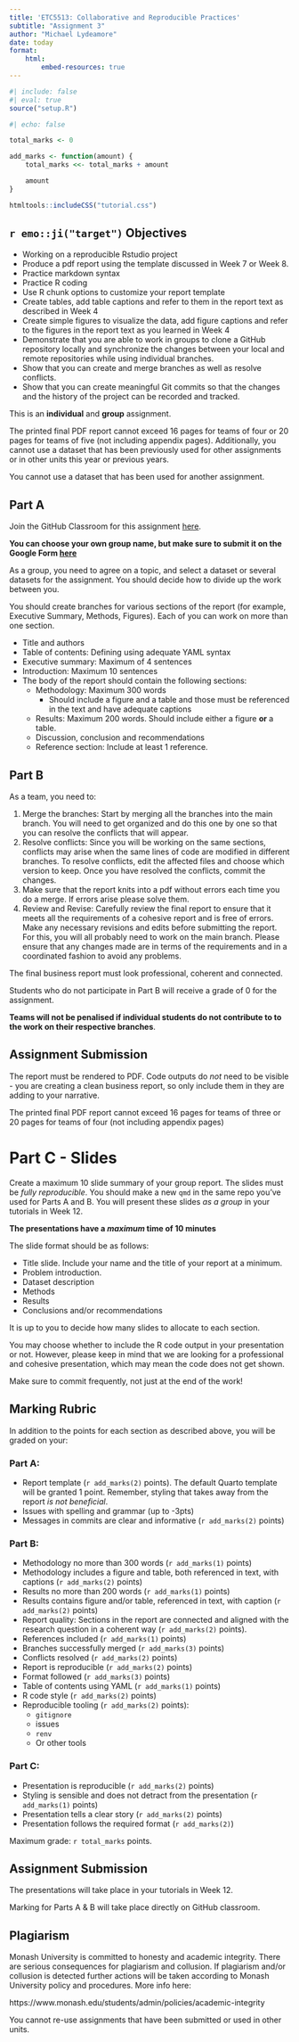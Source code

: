 ```yaml
---
title: 'ETC5513: Collaborative and Reproducible Practices'
subtitle: "Assignment 3"
author: "Michael Lydeamore"
date: today
format:
    html:
        embed-resources: true
---
```



```r
#| include: false
#| eval: true
source("setup.R")
```

```r
#| echo: false

total_marks <- 0

add_marks <- function(amount) {
    total_marks <<- total_marks + amount

    amount
}

```

```r
htmltools::includeCSS("tutorial.css")
```


## `r emo::ji("target")` Objectives

* Working on a reproducible  Rstudio project
* Produce a pdf report using the template discussed in Week 7 or Week 8.
* Practice markdown syntax
* Practice R coding
* Use R chunk options to customize your report template
* Create  tables, add table captions and  refer to them in the report text as described in Week 4
* Create simple figures to visualize the data, add figure captions and  refer to the figures in the report text as you learned in Week 4
* Demonstrate that you are able to work in groups to clone a GitHub repository locally and synchronize the changes between your local and remote repositories while using individual branches.
* Show that you can create and merge branches as well as resolve conflicts.
* Show that you can create meaningful Git commits so that the changes and the history of the project can be recorded and tracked.

::: {.callout-important}
This is an **individual**  and **group** assignment.

The printed final PDF report cannot exceed 16 pages for teams of four or 20 pages for teams of five (not including appendix pages). Additionally, you cannot use a dataset that has been previously used for other assignments or in other units this year or previous years.

You cannot use a dataset that has been used for another assignment.
:::

## Part A

::: {.callout-important}
Join the GitHub Classroom for this assignment [here](https://classroom.github.com/a/90isL5_2).

**You can choose your own group name, but make sure to submit it on the Google Form [here](https://forms.gle/qdEU7eYCsLZhRyV29)**
:::


As a group, you need to agree on a topic, and select a dataset or several datasets for the assignment. You should decide how to divide up the work between you.

You should create branches for various sections of the report (for example, Executive Summary, Methods, Figures). Each of you can work on more than one section.


- Title and authors
- Table of contents: Defining using adequate YAML syntax
- Executive summary: Maximum of 4 sentences
- Introduction: Maximum 10 sentences
- The body of the report should contain the following sections:
    - Methodology: Maximum 300 words
        - Should include a figure and a table and those must be referenced in the text and have adequate captions 
    - Results: Maximum 200 words. Should include either a figure **or** a table.
    - Discussion, conclusion and recommendations
    - Reference section: Include at least 1 reference. 

## Part B

As a team, you need to:

1. Merge the branches: Start by merging all the branches into the main branch. You will need to get organized and do this one by one so that you can resolve the conflicts that will appear.
2. Resolve conflicts: Since you will be working on the same sections, conflicts may arise when the same lines of code are modified in different branches. To resolve conflicts, edit the affected files and choose which version to keep. Once you have resolved the conflicts, commit the changes.
3. Make sure that the report knits into a pdf without errors each time you do a merge. If errors arise please solve them.
4. Review and Revise: Carefully review the final report to ensure that it meets all the requirements of a cohesive report and is free of errors. Make any necessary revisions and edits before submitting the report. For this, you will all probably need to work on the main branch. Please ensure that any changes made are in terms of the requirements and in a coordinated fashion to avoid any problems.

The final business report must look professional, coherent and connected.

Students who do not participate in Part B will receive a grade of 0 for the assignment.

**Teams will not be penalised if individual students do not contribute to to the work on their respective branches**.

## Assignment Submission

The report must be rendered to PDF. Code outputs do _not_ need to be visible - you are creating a clean business report, so only include them in they are adding to your narrative.

::: {.callout-important}
The printed final PDF report cannot exceed 16 pages for teams of three or 20 pages for teams of four (not including appendix pages)
:::

# Part C - Slides

Create a maximum 10 slide summary of your group report. The slides must be _fully reproducible_. You should make a new `qmd` in the same repo you've used for Parts A and B. You will present these slides _as a group_ in your tutorials in Week 12.

**The presentations have a _maximum_ time of 10 minutes**


The slide format should be as follows:

* Title slide. Include your name and the title of your report at a minimum.
* Problem introduction.
* Dataset description
* Methods
* Results
* Conclusions and/or recommendations

It is up to you to decide how many slides to allocate to each section.

You may choose whether to include the R code output in your presentation or not. However, please keep in mind that we are looking for a professional and cohesive presentation, which may mean the code does not get shown.

Make sure to commit frequently, not just at the end of the work!


## Marking Rubric

In addition to the points for each section as described above, you will be graded on your:

### Part A:

- Report template (`r add_marks(2)` points). The default Quarto template will be granted 1 point. Remember, styling that takes away from the report _is not beneficial_.
- Issues with spelling and grammar (up to -3pts)
- Messages in commits are clear and informative (`r add_marks(2)` points)

### Part B:

- Methodology no more than 300 words (`r add_marks(1)` points)
- Methodology includes a figure and table, both referenced in text, with captions (`r add_marks(2)` points)
- Results no more than 200 words (`r add_marks(1)` points)
- Results contains figure and/or table, referenced in text, with caption (`r add_marks(2)` points)
- Report quality: Sections in the report are connected and aligned with the research question in a coherent way (`r add_marks(2)` points).
- References included (`r add_marks(1)` points)
- Branches successfully merged (`r add_marks(3)` points)
- Conflicts resolved (`r add_marks(2)` points)
- Report is reproducible (`r add_marks(2)` points)
- Format followed (`r add_marks(3)` points)
- Table of contents using YAML (`r add_marks(1)` points)
- R code style (`r add_marks(2)` points)
- Reproducible tooling (`r add_marks(2)` points):
    - `gitignore`
    - issues
    - `renv`
    - Or other tools

### Part C:

* Presentation is reproducible  (`r add_marks(2)` points)
* Styling is sensible and does not detract from the presentation  (`r add_marks(1)` points)
* Presentation tells a clear story  (`r add_marks(2)` points)
* Presentation follows the required format (`r add_marks(2)`)

Maximum grade: `r total_marks` points.

## Assignment Submission

The presentations will take place in your tutorials in Week 12.

Marking for Parts A & B will take place directly on GitHub classroom.

## Plagiarism

Monash University is committed to honesty and academic integrity. There are serious consequences for plagiarism and collusion. If plagiarism and/or collusion is detected further actions will be taken according to Monash University policy and procedures. More info here:

https://www.monash.edu/students/admin/policies/academic-integrity

You cannot re-use assignments that have been submitted or used in other units.